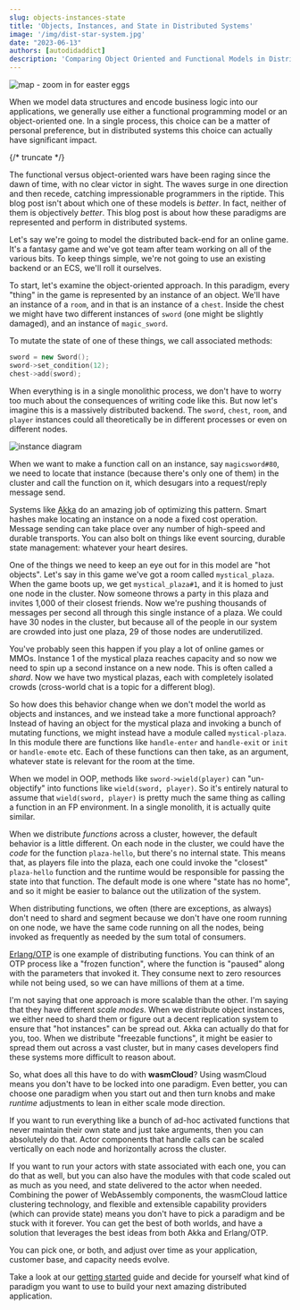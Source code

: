 ```yaml
---
slug: objects-instances-state
title: 'Objects, Instances, and State in Distributed Systems'
image: '/img/dist-star-system.jpg'
date: "2023-06-13"
authors: [autodidaddict]
description: 'Comparing Object Oriented and Functional Models in Distributed Systems'
---
```


![map - zoom in for easter eggs](/img/dist-star-system.jpg)

When we model data structures and encode business logic into our applications, we generally use either a functional programming model or an object-oriented one. In a single process, this choice can be a matter of personal preference, but in distributed systems this choice can actually have significant impact.

{/* truncate */}

The functional versus object-oriented wars have been raging since the dawn of time, with no clear victor in sight. The waves surge in one direction and then recede, catching impressionable programmers in the riptide. This blog post isn't about which one of these models is _better_. In fact, neither of them is objectively _better_. This blog post is about how these paradigms are represented and perform in distributed systems.

Let's say we're going to model the distributed back-end for an online game. It's a fantasy game and we've got team after team working on all of the various bits. To keep things simple, we're not going to use an existing backend or an ECS, we'll roll it ourselves.

To start, let's examine the object-oriented approach. In this paradigm, every "thing" in the game is represented by an instance of an object. We'll have an instance of a `room`, and in that is an instance of a `chest`. Inside the chest we might have two different instances of `sword` (one might be slightly damaged), and an instance of `magic_sword`.

To mutate the state of one of these things, we call associated methods:

```cpp
sword = new Sword();
sword->set_condition(12);
chest->add(sword);
```

When everything is in a single monolithic process, we don't have to worry too much about the consequences of writing code like this. But now let's imagine this is a massively distributed backend. The `sword`, `chest`, `room`, and `player` instances could all theoretically be in different processes or even on different nodes.

![instance diagram](/img/ds_object_instances.png)

When we want to make a function call on an instance, say `magicsword#80`, we need to locate that instance (because there's only one of them) in the cluster and call the function on it, which desugars into a request/reply message send.

Systems like [Akka](https://akka.io) do an amazing job of optimizing this pattern. Smart hashes make locating an instance on a node a fixed cost operation. Message sending can take place over any number of high-speed and durable transports. You can also bolt on things like event sourcing, durable state management: whatever your heart desires.

One of the things we need to keep an eye out for in this model are "hot objects". Let's say in this game we've got a room called `mystical_plaza`. When the game boots up, we get `mystical_plaza#1`, and it is homed to just one node in the cluster. Now someone throws a party in this plaza and invites 1,000 of their closest friends. Now we're pushing thousands of messages per second all through this single instance of a plaza. We could have 30 nodes in the cluster, but because all of the people in our system are crowded into just one plaza, 29 of those nodes are underutilized.

You've probably seen this happen if you play a lot of online games or MMOs. Instance 1 of the mystical plaza reaches capacity and so now we need to spin up a second instance on a new node. This is often called a _shard_. Now we have two mystical plazas, each with completely isolated crowds (cross-world chat is a topic for a different blog).

So how does this behavior change when we don't model the world as objects and instances, and we instead take a more functional approach? Instead of having an object for the mystical plaza and invoking a bunch of mutating functions, we might instead have a module called `mystical-plaza`. In this module there are functions like `handle-enter` and `handle-exit` or `init` or `handle-emote` etc. Each of these functions can then take, as an argument, whatever state is relevant for the room at the time.

When we model in OOP, methods like `sword->wield(player)` can "un-objectify" into functions like `wield(sword, player)`. So it's entirely natural to assume that `wield(sword, player)` is pretty much the same thing as calling a function in an FP environment. In a single monolith, it is actually quite similar.

When we distribute _functions_ across a cluster, however, the default behavior is a little different. On each node in the cluster, we could have the _code_ for the function `plaza-hello`, but there's no internal state. This means that, as players file into the plaza, each one could invoke the "closest" `plaza-hello` function and the runtime would be responsible for passing the state into that function. The default mode is one where "state has no home", and so it might be easier to balance out the utilization of the system.

When distributing functions, we often (there are exceptions, as always) don't need to shard and segment because we don't have one room running on one node, we have the same code running on all the nodes, being invoked as frequently as needed by the sum total of consumers.

[Erlang/OTP](https://www.erlang.org) is one example of distributing functions. You can think of an OTP process like a "frozen function", where the function is "paused" along with the parameters that invoked it. They consume next to zero resources while not being used, so we can have millions of them at a time.

I'm not saying that one approach is more scalable than the other. I'm saying that they have different _scale modes_. When we distribute object instances, we either need to shard them or figure out a decent replication system to ensure that "hot instances" can be spread out. Akka can actually do that for you, too. When we distribute "freezable functions", it might be easier to spread them out across a vast cluster, but in many cases developers find these systems more difficult to reason about.

So, what does all this have to do with **wasmCloud**? Using wasmCloud means you don't have to be locked into one paradigm. Even better, you can choose one paradigm when you start out and then turn knobs and make _runtime_ adjustments to lean in either scale mode direction.

If you want to run everything like a bunch of ad-hoc activated functions that never maintain their own state and just take arguments, then you can absolutely do that. Actor components that handle calls can be scaled vertically on each node and horizontally across the cluster.

If you want to run your actors with state associated with each one, you can do that as well, but you can also have the modules with that code scaled out as much as you need, and state delivered to the actor when needed. Combining the power of WebAssembly components, the wasmCloud lattice clustering technology, and flexible and extensible capability providers (which can provide state) means you don't have to pick a paradigm and be stuck with it forever. You can get the best of both worlds, and have a solution that leverages the best ideas from both Akka and Erlang/OTP.

You can pick one, or both, and adjust over time as your application, customer base, and capacity needs evolve.

Take a look at our [getting started](/docs/tour/hello-world) guide and decide for yourself what kind of paradigm you want to use to build your next amazing distributed application.
